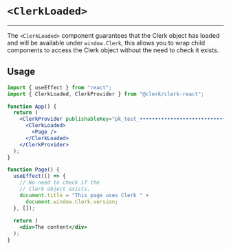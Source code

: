 
# `<ClerkLoaded>`
---
The `<ClerkLoaded>` component guarantees that the Clerk object has loaded and will be available under `window.Clerk`, this allows you to wrap child components to access the Clerk object without the need to check it exists.

## Usage

```jsx copy filename='app.js'
import { useEffect } from "react";
import { ClerkLoaded, ClerkProvider } from "@clerk/clerk-react";

function App() {
  return (
    <ClerkProvider publishableKey="pk_test_••••••••••••••••••••••••••••••••••">
      <ClerkLoaded>
        <Page />
      </ClerkLoaded>
    </ClerkProvider>
  );
}

function Page() {
  useEffect(() => {
    // No need to check if the 
    // Clerk object exists.
    document.title = "This page uses Clerk " + 
      document.window.Clerk.version;
  }, []);
  
  return (
    <div>The content</div>
  );
}
```